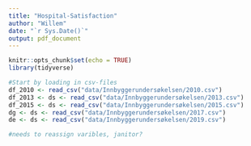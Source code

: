 ---
title: "Hospital-Satisfaction"
author: "Willem"
date: "`r Sys.Date()`"
output: pdf_document
---

```{r setup, include=FALSE}
knitr::opts_chunk$set(echo = TRUE)
library(tidyverse)
```

```{r}
#Start by loading in csv-files
df_2010 <- read_csv("data/Innbyggerundersøkelsen/2010.csv")
df_2013 <- ds <- read_csv("data/Innbyggerundersøkelsen/2013.csv")
df_2015 <- ds <- read_csv("data/Innbyggerundersøkelsen/2015.csv")
dg <- ds <- read_csv("data/Innbyggerundersøkelsen/2017.csv")
de <- ds <- read_csv("data/Innbyggerundersøkelsen/2019.csv")

#needs to reassign varibles, janitor?

```

